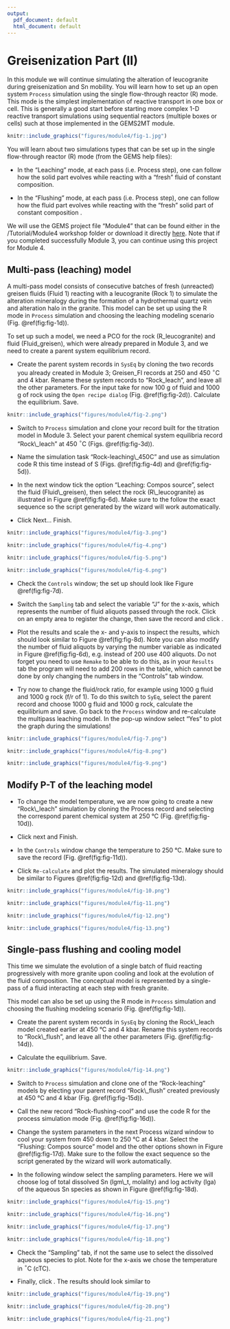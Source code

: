 ```yaml
---
output:
  pdf_document: default
  html_document: default
---
```

# Greisenization Part (II) {#module4}
In this module we will continue simulating the alteration of leucogranite during greisenization and Sn mobility. You will learn how to set up an open system `Process` simulation using the single flow-through reactor (R) mode. This mode is the simplest implementation of reactive transport in one box or cell. This is generally a good start before starting more complex 1-D reactive transport simulations using sequential reactors (multiple boxes or cells) such at those implemented in the GEMS2MT module.

```r
knitr::include_graphics("figures/module4/fig-1.jpg")
```

You will learn about two simulations types that can be set up in the single flow-through reactor (R) mode (from the GEMS help files):

- In the "Leaching" mode, at each pass (i.e. Process step), one can follow how the solid part evolves while reacting with a "fresh" fluid of constant composition.  

- In the "Flushing" mode, at each pass (i.e. Process step), one can follow how the fluid part evolves while reacting with the "fresh" solid part of constant composition .

We will use the GEMS project file "Module4" that can be found either in the /Tutorial/Module4 workshop folder or download it directly [here](https://geoinfo.nmt.edu/mines-tdb/GEMS-files/Module4.zip). Note that if you completed successfully Module 3, you can continue using this project for Module 4. 

## Multi-pass (leaching) model
A multi-pass model consists of consecutive batches of fresh (unreacted) greisen fluids (Fluid 1) reacting with a leucogranite (Rock 1) to simulate the alteration mineralogy during the formation of a hydrothermal quartz vein and alteration halo in the granite. This model can be set up using the R mode in `Process` simulation and choosing the leaching modeling scenario  (Fig. \@ref(fig:fig-1d)).


To set up such a model, we need a PCO for the rock (R_leucogranite) and fluid (Fluid_greisen), which were already prepared in Module 3, and we need to create a parent system equilibrium record.

- Create the parent system records in `SysEq` by cloning the two records you already created in Module 3; Greisen_Fl records at 250 and 450 $^\circ$C and 4 kbar. Rename these system records to "Rock_leach", and leave all the other parameters. For the input take for now 100 g of fluid and 1000 g of rock using the  `Open recipe dialog` (Fig. \@ref(fig:fig-2d)). Calculate the equilibrium. Save.

```r
knitr::include_graphics("figures/module4/fig-2.png")
```


- Switch to `Process` simulation and clone your record built for the titration model in Module 3. Select your parent chemical system equilibria record "Rock\\_leach" at 450 $^\circ$C (Figs. \@ref(fig:fig-3d)).

- Name the simulation task "Rock-leaching\\_450C" and use as simulation code R this time instead of S (Figs. \@ref(fig:fig-4d) and \@ref(fig:fig-5d)).


- In the next window tick the option "Leaching: Compos source", select the fluid (Fluid\\\_greisen), then select the rock (R\\\_leucogranite) as illustrated in Figure \@ref(fig:fig-6d). Make sure to the follow the exact sequence so the script generated by the wizard will work automatically.


- Click Next... Finish. 

```r
knitr::include_graphics("figures/module4/fig-3.png")
```

```r
knitr::include_graphics("figures/module4/fig-4.png")
```
```r
knitr::include_graphics("figures/module4/fig-5.png")
```
```r
knitr::include_graphics("figures/module4/fig-6.png")
```

- Check the `Controls` window; the set up should look like Figure \@ref(fig:fig-7d).
 

- Switch the `Sampling` tab and select the variable "J" for the x-axis, which represents the number of fluid aliquots passed through the rock. Click on an empty area to register the change, then save the record and click \texttt{Re-calculate}.

- Plot the results and scale the x- and y-axis to inspect the results, which should look similar to Figure \@ref(fig:fig-8d). Note you can also modify the number of fluid aliquots by varying the number variable as indicated in Figure \@ref(fig:fig-6d), e.g. instead of 200 use 400 aliquots. Do not forget you need to use `Remake` to be able to do this, as in your `Results` tab the program will need to add 200 rows in the table, which cannot be done by only changing the numbers in the "Controls" tab window. 

- Try now to change the fluid/rock ratio, for example using 1000 g fluid and 1000 g rock (f/r of 1). To do this switch to `SyEq`, select the parent record and choose 1000 g fluid and 1000 g rock, calculate the equilibrium and save. Go back to the `Process` window and re-calculate the multipass leaching model. In the pop-up window select "Yes" to plot the graph during the simulations!

```r
knitr::include_graphics("figures/module4/fig-7.png")
```

```r
knitr::include_graphics("figures/module4/fig-8.png")
```
```r
knitr::include_graphics("figures/module4/fig-9.png")
```

## Modify P-T of the leaching model

- To change the model temperature, we are now going to create a new "Rock\\_leach" simulation by cloning the Process record and selecting the correspond parent chemical system at 250 °C (Fig. \@ref(fig:fig-10d)). 

- Click next and Finish. 

- In the `Controls` window change the temperature to 250 °C. Make sure to save the record (Fig. \@ref(fig:fig-11d)). 

- Click `Re-calculate` and plot the results. The simulated mineralogy should be similar to Figures  \@ref(fig:fig-12d) and \@ref(fig:fig-13d).

```r
knitr::include_graphics("figures/module4/fig-10.png")
```

```r
knitr::include_graphics("figures/module4/fig-11.png")
```

```r
knitr::include_graphics("figures/module4/fig-12.png")
```

```r
knitr::include_graphics("figures/module4/fig-13.png")
```

## Single-pass flushing and cooling model
This time we simulate the evolution of a single batch of fluid reacting progressively with more granite  upon cooling and look at the evolution of the fluid composition. The conceptual model is represented by a single-pass of a fluid interacting at each step with fresh granite.

This model can also be set up using the R mode in `Process` simulation and choosing the flushing modeling scenario (Fig. \@ref(fig:fig-1d)).

- Create the parent system records in `SysEq` by cloning the Rock\\_leach model created earlier at 450 °C and 4 kbar. Rename this system records to "Rock\\_flush", and leave all the other parameters (Fig. \@ref(fig:fig-14d)). 

- Calculate the equilibrium. Save.


```r
knitr::include_graphics("figures/module4/fig-14.png")
```

- Switch to `Process` simulation and clone one of the "Rock-leaching" models by electing your parent record "Rock\\_flush" created previously at 450 °C and 4 kbar   (Fig. \@ref(fig:fig-15d)).

- Call the new record "Rock-flushing-cool" and use the code R for the process simulation mode (Fig. \@ref(fig:fig-16d)).

- Change the system parameters in the next Process wizard window to cool your system from 450 down to 250 °C at 4 kbar. Select the "Flushing: Compos source" model and the other options shown in Figure \@ref(fig:fig-17d). Make sure to the follow the exact sequence so the script generated by the wizard will work automatically.

- In the following window select the sampling parameters. Here we will choose log of total dissolved Sn (lgm\\_t, molality) and log activity (lga) of the aqueous Sn species as shown in Figure \@ref(fig:fig-18d). 


```r
knitr::include_graphics("figures/module4/fig-15.png")
```

```r
knitr::include_graphics("figures/module4/fig-16.png")
```

```r
knitr::include_graphics("figures/module4/fig-17.png")
```

```r
knitr::include_graphics("figures/module4/fig-18.png")
```

- Check the "Sampling" tab, if not the same use \texttt{Remake} to select the dissolved aqueous species to plot. Note for the x-axis we chose the temperature in $^\circ$C (cTC). 

- Finally, click \texttt{Re-calculate}. The results should look similar to \autoref{fig:fig11.jpeg}

```r
knitr::include_graphics("figures/module4/fig-19.png")
```
```r
knitr::include_graphics("figures/module4/fig-20.png")
```
```r
knitr::include_graphics("figures/module4/fig-21.png")
```